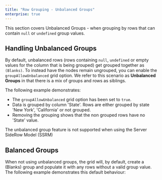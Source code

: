 ```yaml
---
title: "Row Grouping - Unbalanced Groups"
enterprise: true
---
```


This section covers Unbalanced Groups - when grouping by rows that can contain `null` or `undefined` group values.  

## Handling Unbalanced Groups

By default, unbalanced rows (rows containing `null`, `undefined` or empty values for the column that is being grouped) get grouped together as `(Blanks)`. To instead have the nodes remain ungrouped, you can enable the `groupAllowUnbalanced` grid option. We refer to this scenario as **Unbalanced Groups** in that there is a mix of groups and rows as siblings.

The following example demonstrates:

- The `groupAllowUnbalanced` grid option has been set to `true`.
- Data is grouped by column 'State'. Rows are either grouped by state 'New York', 'California' or not grouped.
- Removing the grouping shows that the non grouped rows have no 'State' value.

<GridExampleRunner title='Unbalanced Groups' name='unbalanced-groups' type='mixed' options='{ "enterprise": true, "exampleHeight": 570, "modules": ["clientside", "rowgrouping"] }'></GridExampleRunner>

<note>
The unbalanced group feature is not supported when using the Server SideRow Model (SSRM)
</note>

## Balanced Groups

When not using unbalanced groups, the grid will, by default, create a (Blanks) group and populate it with any rows without a valid group value. The following example demonstrates this default behaviour:

<GridExampleRunner title='Balanced Groups' name='balanced-groups' type='mixed' options='{ "enterprise": true, "exampleHeight": 570, "modules": ["clientside", "rowgrouping"] }'></GridExampleRunner>